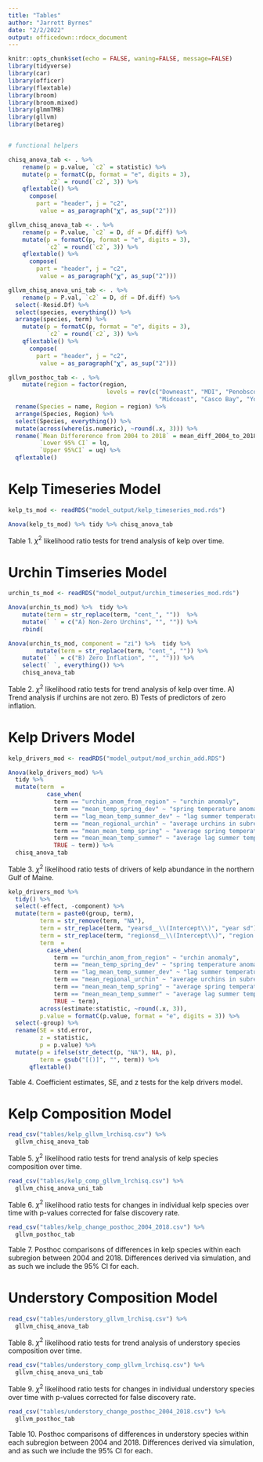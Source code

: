 ```yaml
---
title: "Tables"
author: "Jarrett Byrnes"
date: "2/2/2022"
output: officedown::rdocx_document
---
```


```r
knitr::opts_chunk$set(echo = FALSE, waning=FALSE, message=FALSE)
library(tidyverse)
library(car)
library(officer)
library(flextable)
library(broom)
library(broom.mixed)
library(glmmTMB)
library(gllvm)
library(betareg)


# functional helpers

chisq_anova_tab <- . %>%
    rename(p = p.value, `c2` = statistic) %>%
    mutate(p = formatC(p, format = "e", digits = 3),
           `c2` = round(`c2`, 3)) %>%
    qflextable() %>%
      compose(
        part = "header", j = "c2",
         value = as_paragraph("𝛘", as_sup("2")))

gllvm_chisq_anova_tab <- . %>%
    rename(p = P.value, `c2` = D, df = Df.diff) %>%
    mutate(p = formatC(p, format = "e", digits = 3),
           `c2` = round(`c2`, 3)) %>%
    qflextable() %>%
      compose(
        part = "header", j = "c2",
         value = as_paragraph("𝛘", as_sup("2")))

gllvm_chisq_anova_uni_tab <- . %>%
    rename(p = P.val, `c2` = D, df = Df.diff) %>%
  select(-Resid.Df) %>%
  select(species, everything()) %>%
  arrange(species, term) %>%
    mutate(p = formatC(p, format = "e", digits = 3),
           `c2` = round(`c2`, 3)) %>%
    qflextable() %>%
      compose(
        part = "header", j = "c2",
         value = as_paragraph("𝛘", as_sup("2")))

gllvm_posthoc_tab <- . %>%
    mutate(region = factor(region,
                            levels = rev(c("Downeast", "MDI", "Penobscot Bay",
                                           "Midcoast", "Casco Bay", "York")))) %>%
  rename(Species = name, Region = region) %>%
  arrange(Species, Region) %>%
  select(Species, everything()) %>%
  mutate(across(where(is.numeric), ~round(.x, 3))) %>%
  rename(`Mean Differerence from 2004 to 2018` = mean_diff_2004_to_2018,
         `Lower 95% CI` = lq,
         `Upper 95%CI` = uq) %>%
  qflextable()
```

# Kelp Timeseries Model
```r
kelp_ts_mod <- readRDS("model_output/kelp_timeseries_mod.rds")

Anova(kelp_ts_mod) %>% tidy %>% chisq_anova_tab
```

Table 1. $\chi^2$ likelihood ratio tests for trend analysis of kelp over time.

# Urchin Timseries Model

```r
urchin_ts_mod <- readRDS("model_output/urchin_timeseries_mod.rds")

Anova(urchin_ts_mod) %>%  tidy %>% 
    mutate(term = str_replace(term, "cent_", ""))  %>%
    mutate(` ` = c("A) Non-Zero Urchins", "", "")) %>% 
    rbind(

Anova(urchin_ts_mod, component = "zi") %>%  tidy %>% 
        mutate(term = str_replace(term, "cent_", "")) %>%
    mutate(` ` = c("B) Zero Inflation", "", ""))) %>%
    select(` `, everything()) %>%
    chisq_anova_tab

```


Table 2. $\chi^2$ likelihood ratio tests for trend analysis of kelp over time. A) Trend analysis if urchins are not zero. B) Tests of predictors of zero inflation.

# Kelp Drivers Model
```r
kelp_drivers_mod <- readRDS("model_output/mod_urchin_add.RDS")

Anova(kelp_drivers_mod) %>%
  tidy %>% 
  mutate(term  = 
           case_when(
             term == "urchin_anom_from_region" ~ "urchin anomaly",
             term == "mean_temp_spring_dev" ~ "spring temperature anomaly",
             term == "lag_mean_temp_summer_dev" ~ "lag summer temperature anomaly",
             term == "mean_regional_urchin" ~ "average urchins in subregion",
             term == "mean_mean_temp_spring" ~ "average spring temperature in subregion",
             term == "mean_mean_temp_summer" ~ "average lag summer temperature in subregion",
             TRUE ~ term)) %>%
  chisq_anova_tab
```


Table 3. $\chi^2$ likelihood ratio tests of drivers of kelp abundance in the northern Gulf of Maine.


```r
kelp_drivers_mod %>%
  tidy() %>%
  select(-effect, -component) %>%
  mutate(term = paste0(group, term),
         term = str_remove(term, "NA"),
         term = str_replace(term, "yearsd__\\(Intercept\\)", "year sd"),
         term = str_replace(term, "regionsd__\\(Intercept\\)", "region sd"),
         term  = 
           case_when(
             term == "urchin_anom_from_region" ~ "urchin anomaly",
             term == "mean_temp_spring_dev" ~ "spring temperature anomaly",
             term == "lag_mean_temp_summer_dev" ~ "lag summer temperature anomaly",
             term == "mean_regional_urchin" ~ "average urchins in subregion",
             term == "mean_mean_temp_spring" ~ "average spring temperature in subregion",
             term == "mean_mean_temp_summer" ~ "average lag summer temperature in subregion",
             TRUE ~ term),
         across(estimate:statistic, ~round(.x, 3)),
         p.value = formatC(p.value, format = "e", digits = 3)) %>%
  select(-group) %>%
  rename(SE = std.error,
         z = statistic,
         p = p.value) %>%
  mutate(p = ifelse(str_detect(p, "NA"), NA, p),
         term = gsub("[()]", "", term)) %>%
      qflextable() 
```
Table 4. Coefficient estimates, SE, and z tests for the kelp drivers model.

# Kelp Composition Model
```r
read_csv("tables/kelp_gllvm_lrchisq.csv") %>%
  gllvm_chisq_anova_tab

```

Table 5. $\chi^2$ likelihood ratio tests for trend analysis of kelp species composition over time.


```r
read_csv("tables/kelp_comp_gllvm_lrchisq.csv") %>%
  gllvm_chisq_anova_uni_tab

```

Table 6. $\chi^2$ likelihood ratio tests for changes in individual kelp species  over time with p-values corrected for false discovery rate.

```r
read_csv("tables/kelp_change_posthoc_2004_2018.csv") %>%
  gllvm_posthoc_tab
```

Table 7. Posthoc comparisons of differences in kelp species within each subregion between 2004 and 2018. Differences derived via simulation, and as such we include the 95% CI for each.

# Understory Composition Model

```r
read_csv("tables/understory_gllvm_lrchisq.csv") %>%
  gllvm_chisq_anova_tab

```

Table 8. $\chi^2$ likelihood ratio tests for trend analysis of understory species composition over time.

```r
read_csv("tables/understory_comp_gllvm_lrchisq.csv") %>%
  gllvm_chisq_anova_uni_tab

```
Table 9. $\chi^2$ likelihood ratio tests for changes in individual understory species  over time with p-values corrected for false discovery rate.

```r
read_csv("tables/understory_change_posthoc_2004_2018.csv") %>%
  gllvm_posthoc_tab
```

Table 10. Posthoc comparisons of differences in understory species within each subregion between 2004 and 2018. Differences derived via simulation, and as such we include the 95% CI for each.
